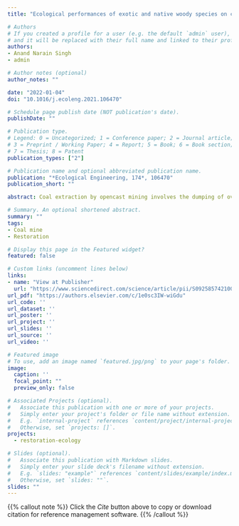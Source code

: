 ```yaml
---
title: "Ecological performances of exotic and native woody species on coal mine spoil in Indian dry tropical region"

# Authors
# If you created a profile for a user (e.g. the default `admin` user), write the username (folder name) here 
# and it will be replaced with their full name and linked to their profile.
authors:
- Anand Narain Singh
- admin

# Author notes (optional)
author_notes: ""

date: "2022-01-04"
doi: "10.1016/j.ecoleng.2021.106470"

# Schedule page publish date (NOT publication's date).
publishDate: ""

# Publication type.
# Legend: 0 = Uncategorized; 1 = Conference paper; 2 = Journal article;
# 3 = Preprint / Working Paper; 4 = Report; 5 = Book; 6 = Book section;
# 7 = Thesis; 8 = Patent
publication_types: ["2"]

# Publication name and optional abbreviated publication name.
publication: "*Ecological Engineering, 174*, 106470"
publication_short: ""

abstract: Coal extraction by opencast mining involves the dumping of overburden or mine spoil as large heaps. These large heaps of overburdened materials can act as a serious threat to ecological integrity and, therefore, overall societal well-being. Plantations are often employed to establish revegetation and management of mine spoil, thus mitigating the effects of mining on the environment. However, the performance of plant species can be highly variable due to environmental and species-specific effects. Therefore, the present paper's primary objective is to compare exotic (*Acacia auriculiformis*, *Cassia siamea*, *Casuarina equisetifolia* and *Grevillea pteridifolia*) and native (*Albizia lebbeck*, *Albizia procera*, *Dendrocalamus strictus* and *Tectona grandis*) species' performance on the coal mine spoils. Previous studies on the Singrauli coalfields allowed us to compare the growth performance, standing biomass, and net primary production (NPP) of four exotic and four native species plantations. Our results showed that native species have significantly higher survival, stem diameter, biomass, and NPP than exotic woody plantations. Thus, exotic species might not be useful in mine spoil rehabilitation than the native species. Overall, this study suggests that native species are useful for mine spoil rehabilitation despite the faster growth of exotic species.

# Summary. An optional shortened abstract.
summary: ""
tags:
- Coal mine
- Restoration

# Display this page in the Featured widget?
featured: false

# Custom links (uncomment lines below)
links:
- name: "View at Publisher"
  url: "https://www.sciencedirect.com/science/article/pii/S0925857421003256"
url_pdf: "https://authors.elsevier.com/c/1e0sc3IW-wiGdu"
url_code: ''
url_dataset: ''
url_poster: ''
url_project: ''
url_slides: ''
url_source: ''
url_video: ''

# Featured image
# To use, add an image named `featured.jpg/png` to your page's folder. 
image:
  caption: '' 
  focal_point: ""
  preview_only: false

# Associated Projects (optional).
#   Associate this publication with one or more of your projects.
#   Simply enter your project's folder or file name without extension.
#   E.g. `internal-project` references `content/project/internal-project/index.md`.
#   Otherwise, set `projects: []`.
projects:
  - restoration-ecology

# Slides (optional).
#   Associate this publication with Markdown slides.
#   Simply enter your slide deck's filename without extension.
#   E.g. `slides: "example"` references `content/slides/example/index.md`.
#   Otherwise, set `slides: ""`.
slides: ""
---
```


{{% callout note %}}
Click the *Cite* button above to copy or download citation for reference management software.
{{% /callout %}}
